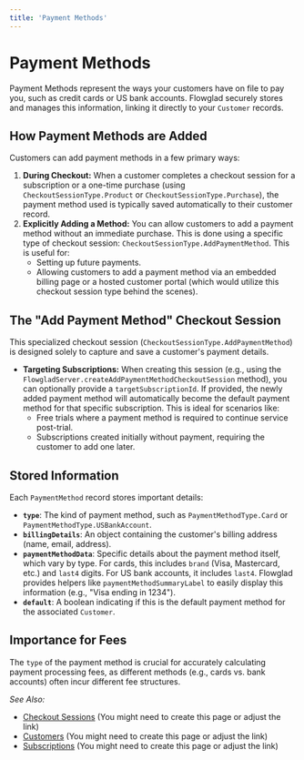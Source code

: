 ```yaml
---
title: 'Payment Methods'
---
```


# Payment Methods

Payment Methods represent the ways your customers have on file to pay you, such as credit cards or US bank accounts. Flowglad securely stores and manages this information, linking it directly to your `Customer` records.

## How Payment Methods are Added

Customers can add payment methods in a few primary ways:

1.  **During Checkout:** When a customer completes a checkout session for a subscription or a one-time purchase (using `CheckoutSessionType.Product` or `CheckoutSessionType.Purchase`), the payment method used is typically saved automatically to their customer record.
2.  **Explicitly Adding a Method:** You can allow customers to add a payment method without an immediate purchase. This is done using a specific type of checkout session: `CheckoutSessionType.AddPaymentMethod`. This is useful for:
    *   Setting up future payments.
    *   Allowing customers to add a payment method via an embedded billing page or a hosted customer portal (which would utilize this checkout session type behind the scenes).

## The "Add Payment Method" Checkout Session

This specialized checkout session (`CheckoutSessionType.AddPaymentMethod`) is designed solely to capture and save a customer's payment details.

*   **Targeting Subscriptions:** When creating this session (e.g., using the `FlowgladServer.createAddPaymentMethodCheckoutSession` method), you can optionally provide a `targetSubscriptionId`. If provided, the newly added payment method will automatically become the default payment method for that specific subscription. This is ideal for scenarios like:
    *   Free trials where a payment method is required to continue service post-trial.
    *   Subscriptions created initially without payment, requiring the customer to add one later.

## Stored Information

Each `PaymentMethod` record stores important details:

*   **`type`**: The kind of payment method, such as `PaymentMethodType.Card` or `PaymentMethodType.USBankAccount`.
*   **`billingDetails`**: An object containing the customer's billing address (name, email, address).
*   **`paymentMethodData`**: Specific details about the payment method itself, which vary by type. For cards, this includes `brand` (Visa, Mastercard, etc.) and `last4` digits. For US bank accounts, it includes `last4`. Flowglad provides helpers like `paymentMethodSummaryLabel` to easily display this information (e.g., "Visa ending in 1234").
*   **`default`**: A boolean indicating if this is the default payment method for the associated `Customer`.

## Importance for Fees

The `type` of the payment method is crucial for accurately calculating payment processing fees, as different methods (e.g., cards vs. bank accounts) often incur different fee structures.

*See Also:*
*   [Checkout Sessions](./checkout-sessions) (You might need to create this page or adjust the link)
*   [Customers](./customers) (You might need to create this page or adjust the link)
*   [Subscriptions](./subscriptions) (You might need to create this page or adjust the link)

